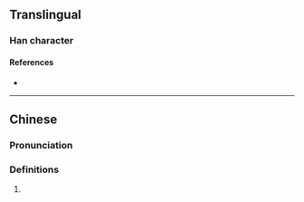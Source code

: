 {{character info/new}}
==Translingual==

===Han character===
{{Han char|rn=94|rad=犬|as=09|sn=12|four=42247|canj=KHUCE|ids=⿰犭㚇}}

====References====
* {{Han ref|kx=0714.070|dkj=20514|dj=1126.070|hdz=21359.010|uh=7323|ud=29475|bh=DA77|bd=55927}}

----

==Chinese==
{{zh-forms}}

===Pronunciation===
{{zh-pron
|m=zōng
|m-s=
|dg=
|c=zung1,zung2
|c-t=
|g=
|h=pfs=
|j=
|mb=
|md=
|mn=
|mn-t=
|w=
|x=
|mc=y
|oc=y
|cat=n
}}

===Definitions===
{{zh-hanzi}}

# {{rfdef|lang=zh}}